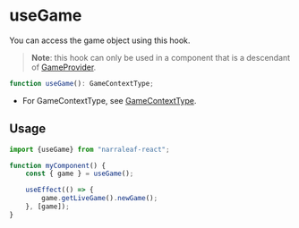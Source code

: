 # useGame

You can access the game object using this hook.

> **Note**: this hook can only be used in a component that is a descendant of [GameProvider](../game-providers).

```typescript
function useGame(): GameContextType;
```

- For GameContextType, see [GameContextType](../../core/types/GameContextType).

## Usage

```typescript
import {useGame} from "narraleaf-react";
```

```typescript
function myComponent() {
    const { game } = useGame();

    useEffect(() => {
        game.getLiveGame().newGame();
    }, [game]);
}
```

